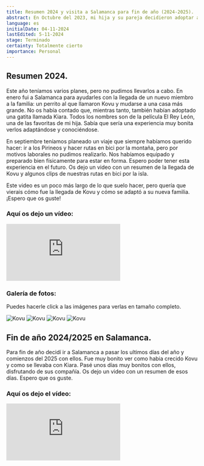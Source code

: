 ```yaml
---
title: Resumen 2024 y visita a Salamanca para fin de año (2024-2025).
abstract: En Octubre del 2023, mi hija y su pareja decidieron adoptar a otro perrito, en enero de 2024 hice un viaje a salamanca para ayudarles con todo. Os cuento cómo fue conocer a este nuevo miembro de la familia y para fin de año 2024/2025 decidí pasarlo en Salamanca con ellos.
language: es
initialDate: 04-11-2024
lastEdited: 5-11-2024
stage: Terminado
certainty: Totalmente cierto
importance: Personal
---
```


## Resumen 2024.

Este año teníamos varios planes, pero no pudimos llevarlos a cabo. En enero fui a Salamanca para ayudarles con la llegada de un nuevo miembro a la familia: un perrito al que llamaron Kovu y mudarse a una casa más grande. No os había contado que, mientras tanto, también habían adoptado una gatita llamada Kiara. Todos los nombres son de la película El Rey León, una de las favoritas de mi hija. Sabía que sería una experiencia muy bonita verlos adaptándose y conociéndose.

En septiembre teníamos planeado un viaje que siempre habíamos querido hacer: ir a los Pirineos y hacer rutas en bici por la montaña, pero por motivos laborales no pudimos realizarlo. Nos habíamos equipado y preparado bien físicamente para estar en forma. Espero poder tener esta experiencia en el futuro. Os dejo un video con un resumen de la llegada de Kovu y algunos clips de nuestras rutas en bici por la isla.

Este video es un poco más largo de lo que suelo hacer, pero quería que vierais cómo fue la llegada de Kovu y cómo se adaptó a su nueva familia. ¡Espero que os guste!

### **Aquí os dejo un vídeo:**

<iframe
  className="yt-embeded"
  src="https://www.youtube-nocookie.com/embed/0oS3QZApftE?si=B9vfV51wfMo5g5S9"
  title="YouTube video player"
  frameborder="0"
  allow="accelerometer; autoplay; clipboard-write; encrypted-media; gyroscope; picture-in-picture; web-share"
  referrerpolicy="strict-origin-when-cross-origin"
  allowfullscreen
></iframe>

### Galería de fotos:

Puedes hacerle click a las imágenes para verlas en tamaño completo.

<PhotoGallery>
  <img
    src="/imagenes/blog/galeria-resumen/20241.jpeg"
    alt="Kovu"
  />
  <img
    src="/imagenes/blog/galeria-resumen/20242.jpeg"
    alt="Kovu"
  />
  <img
    src="/imagenes/blog/galeria-resumen/20243.jpeg"
    alt="Kovu"
  />
  <img
    src="/imagenes/blog/galeria-resumen/20244.jpeg"
    alt="Kovu"
  />
</PhotoGallery>

## Fin de año 2024/2025 en Salamanca.

Para fin de año decidí ir a Salamanca a pasar los ultimos días del año y comienzos del 2025 con ellos. Fue muy bonito ver como habia crecido Kovu y como se llevaba con Kiara. Pasé unos días muy bonitos con ellos, disfrutando de sus compañía. Os dejo un video con un resumen de esos días. Espero que os guste.

### **Aquí os dejo el vídeo:**

<iframe
  className="yt-embeded"
  src="https://www.youtube-nocookie.com/embed/M64pEUOM6sM"
  title="YouTube video player"
  frameborder="0"
  allow="accelerometer; autoplay; clipboard-write; encrypted-media; gyroscope; picture-in-picture; web-share"
  referrerpolicy="strict-origin-when-cross-origin"
  allowfullscreen
></iframe>
